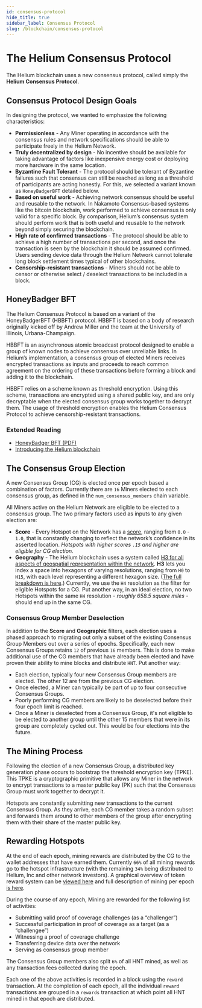 ```yaml
---
id: consensus-protocol
hide_title: true
sidebar_label: Consensus Protocol
slug: /blockchain/consensus-protocol
---
```


# The Helium Consensus Protocol

The Helium blockchain uses a new consensus protocol, called simply the **Helium
Consensus Protocol**.

## Consensus Protocol Design Goals

In designing the protocol, we wanted to emphasize the following characteristics:

- **Permissionless** - Any Miner operating in accordance with the consensus
  rules and network specifications should be able to participate freely in the
  Helium Network.
- **Truly decentralized by design** - No incentive should be available for
  taking advantage of factors like inexpensive energy cost or deploying more
  hardware in the same location.
- **Byzantine Fault Tolerant** - The protocol should be tolerant of Byzantine
  failures such that consensus can still be reached as long as a threshold of
  participants are acting honestly. For this, we selected a variant known as
  `HoneyBadgerBFT` detailed below.
- **Based on useful work** - Achieving network consensus should be useful and
  reusable to the network. In Nakamoto Consensus-based systems like the bitcoin
  blockchain, work performed to achieve consensus is only valid for a specific
  block. By comparison, Helium’s consensus system should perform work that is
  both useful and reusable to the network beyond simply securing the blockchain.
- **High rate of confirmed transactions** - The protocol should be able to
  achieve a high number of transactions per second, and once the transaction is
  seen by the blockchain it should be assumed confirmed. Users sending device
  data through the Helium Network cannot tolerate long block settlement times
  typical of other blockchains.
- **Censorship-resistant transactions** - Miners should not be able to censor or
  otherwise select / deselect transactions to be included in a block.

## HoneyBadger BFT

The Helium Consensus Protocol is based on a variant of the HoneyBadgerBFT
(HBBFT) protocol. HBBFT is based on a body of research originally kicked off by
Andrew Miller and the team at the University of Illinois, Urbana-Champaign.

HBBFT is an asynchronous atomic broadcast protocol designed to enable a group of
known nodes to achieve consensus over unreliable links. In Helium’s
implementation, a consensus group of elected Miners receives encrypted
transactions as inputs and proceeds to reach common agreement on the ordering of
these transactions before forming a block and adding it to the blockchain.

HBBFT relies on a scheme known as threshold encryption. Using this scheme,
transactions are encrypted using a shared public key, and are only decryptable
when the elected consensus group works together to decrypt them. The usage of
threshold encryption enables the Helium Consensus Protocol to achieve
censorship-resistant transactions.

### Extended Reading

- [HoneyBadger BFT (PDF)](https://eprint.iacr.org/2016/199.pdf)
- [Introducing the Helium blockchain](https://blog.helium.com/introducing-the-helium-blockchain-dc2f8997083c)

## The Consensus Group Election

A new Consensus Group (CG) is elected once per epoch based a combination of
factors. Currently there are `16` Miners elected to each consensus group, as
defined in the `num_consensus_members` chain variable.

All Miners active on the Helium Network are eligible to be elected to a
consensus group. The two primary factors used as inputs to any given election
are:

- **Score** - Every Hotspot on the Network has a
  [score](https://github.com/helium/devdocs/tree/67b988ec351854ec4b7608e12b5b8f47f2456abf/blockchain/proof-of-coverage/README.md#hotspot-scoring),
  ranging from `0.0` - `1.0`, that is constantly changing to reflect the
  network’s confidence in its asserted location. _Hotspots with higher scores
  `.15` and higher are eligible for CG election._
- **Geography** - The Helium blockchain uses a system called
  [H3 for all aspects of geospatial representation within the network](https://blog.helium.com/mapping-the-world-with-hexagons-49f57d8b3df5).
  **H3** lets you index a space into hexagons of varying resolutions, ranging
  from `H0` to `H15`, with each level representing a different hexagon size.
  ([The full breakdown is here](https://github.com/uber/h3/blob/master/docs/core-library/restable.md).)
  Currently, we use the `H4` resolution as the filter for eligible Hotspots for
  a CG. Put another way, in an ideal election, no two Hotspots within the same
  `H4` resolution - _roughly 658.5 square miles_ - should end up in the same CG.

### Consensus Group Member Deselection

In addition to the **Score** and **Geographic** filters, each election uses a
phased approach to migrating out only a subset of the existing Consensus Group
Members out over a series of epochs. Specifically, each new Consensus Groups
retains `12` of previous `16` members. This is done to make additional use of
the CG members that have already been elected and have proven their ability to
mine blocks and distribute `HNT`. Put another way:

- Each election, typically four new Consensus Group members are elected. The
  other 12 are from the previous CG election.
- Once elected, a Miner can typically be part of up to four consecutive
  Consensus Groups.
- Poorly performing CG members are likely to be deselected before their four
  epoch limit is reached.
- Once a Miner is deselected from a Consensus Group, it's not eligible to be
  elected to another group until the other 15 members that were in its group are
  completely cycled out. This would be four elections into the future.

## The Mining Process

Following the election of a new Consensus Group, a distributed key generation
phase occurs to bootstrap the threshold encryption key (TPKE). This TPKE is a
cryptographic primitive that allows any Miner in the network to encrypt
transactions to a master public key (PK) such that the Consensus Group must work
together to decrypt it.

Hotspots are constantly submitting new transactions to the current Consensus
Group. As they arrive, each CG member takes a random subset and forwards them
around to other members of the group after encrypting them with their share of
the master public key.

## Rewarding Hotspots

At the end of each epoch, mining rewards are distributed by the CG to the wallet
addresses that have earned them. Currently `66%` of all mining rewards go to the
hotspot infrastructure (with the remaining `34%` being distributed to Helium,
Inc and other network investors). A graphical overview of token reward system
can be [viewed here](https://www.helium.com/hnt) and full description of mining
per epoch [is here](../blockchain/mining).

During the course of any epoch, Mining are rewarded for the following list of
activities:

- Submitting valid proof of coverage challenges (as a “challenger”)
- Successful participation in proof of coverage as a target (as a “challengee”)
- Witnessing a proof of coverage challenge
- Transferring device data over the network
- Serving as consensus group member

The Consensus Group members also split `6%` of all HNT mined, as well as any
transaction fees collected during the epoch.

Each one of the above activities is recorded in a block using the `reward`
transaction. At the completion of each epoch, all the individual `reward`
transactions are grouped in a `rewards` transaction at which point all HNT mined
in that epoch are distributed.
